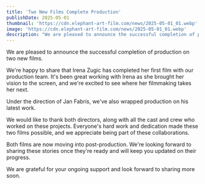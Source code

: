 ```yaml
---
title: 'Two New Films Complete Production'
publishDate: 2025-05-01
thumbnail: 'https://cdn.elephant-art-film.com/news/2025-05-01_01.webp'
image: 'https://cdn.elephant-art-film.com/news/2025-05-01_01.webp'
description: "We are pleased to announce the successful completion of production on two new films."
---
```


We are pleased to announce the successful completion of production on two new films.

We're happy to share that Irena Zugic has completed her first film with our production team. It's been great working with Irena as she brought her vision to the screen, and we're excited to see where her filmmaking takes her next.

Under the direction of Jan Fabris, we've also wrapped production on his latest work.

We would like to thank both directors, along with all the cast and crew who worked on these projects. Everyone's hard work and dedication made these two films possible, and we appreciate being part of these collaborations.

Both films are now moving into post-production. We're looking forward to sharing these stories once they're ready and will keep you updated on their progress.

We are grateful for your ongoing support and look forward to sharing more soon.
